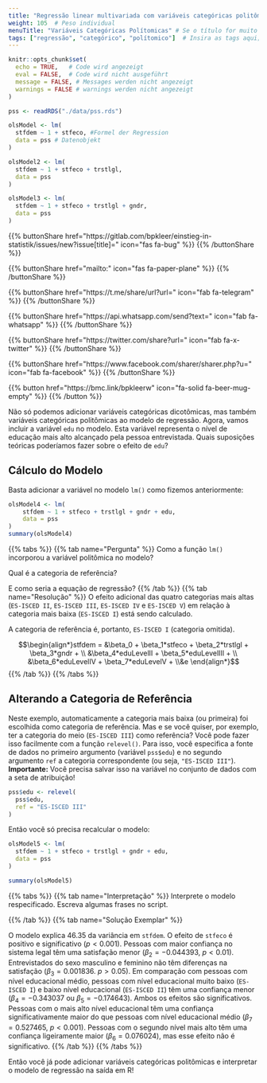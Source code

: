```yaml
---
title: "Regressão linear multivariada com variáveis categóricas politômicas"  # Título da página
weight: 105  # Peso individual
menuTitle: "Variáveis Categóricas Polítomicas" # Se o título for muito longo, use um título curto aqui
tags: ["regressão", "categórico", "polítomico"]  # Insira as tags aqui; Palavra-chave, o que acontece na página
---
```


```r
knitr::opts_chunk$set(
  echo = TRUE,   # Code wird angezeigt
  eval = FALSE,  # Code wird nicht ausgeführt
  message = FALSE, # Messages werden nicht angezeigt
  warnings = FALSE # warnings werden nicht angezeigt
)

pss <- readRDS("./data/pss.rds")

olsModel <- lm(
  stfdem ~ 1 + stfeco, #Formel der Regression
  data = pss # Datenobjekt
)  

olsModel2 <- lm(
  stfdem ~ 1 + stfeco + trstlgl,   
  data = pss
)      

olsModel3 <- lm(
  stfdem ~ 1 + stfeco + trstlgl + gndr,   
  data = pss
)           
```

{{% buttonShare href=\"https\:\/\/gitlab.com\/bpkleer\/einstieg-in-statistik\/issues\/new?issue[title]=\" icon=\"fas fa-bug\" %}} {{% /buttonShare %}} 

{{% buttonShare href=\"mailto\:\" icon=\"fas fa-paper-plane\" %}} {{% /buttonShare %}}

{{% buttonShare href=\"https\:\/\/t.me\/share\/url?url=\" icon=\"fab fa-telegram\" %}} {{% /buttonShare %}}

{{% buttonShare href=\"https\:\/\/api.whatsapp.com\/send?text=\" icon=\"fab fa-whatsapp\" %}} {{% /buttonShare %}}

{{% buttonShare href=\"https\:\/\/twitter.com\/share?url=\" icon=\"fab fa-x-twitter\" %}} {{% /buttonShare %}}

{{% buttonShare href=\"https\:\/\/www.facebook.com\/sharer\/sharer.php?u=\" icon=\"fab fa-facebook\" %}} {{% /buttonShare %}}

{{% button href=\"https\:\/\/bmc.link\/bpkleerw\" icon=\"fa-solid fa-beer-mug-empty\" %}} {{% /button %}}

Não só podemos adicionar variáveis categóricas dicotômicas, mas também variáveis categóricas politômicas ao modelo de regressão. Agora, vamos incluir a variável `edu` no modelo. Esta variável representa o nível de educação mais alto alcançado pela pessoa entrevistada. Quais suposições teóricas poderíamos fazer sobre o efeito de `edu`?

## Cálculo do Modelo
Basta adicionar a variável no modelo `lm()` como fizemos anteriormente:
```r
olsModel4 <- lm(
    stfdem ~ 1 + stfeco + trstlgl + gndr + edu,   
    data = pss
)
summary(olsModel4)
```

{{% tabs %}}
{{% tab name=\"Pergunta\" %}}
Como a função `lm()` incorporou a variável politômica no modelo?

Qual é a categoria de referência?

E como seria a equação de regressão?
{{% /tab %}}
{{% tab name=\"Resolução\" %}}
O efeito adicional das quatro categorias mais altas (`ES-ISCED II`, `ES-ISCED III`, `ES-ISCED IV` e `ES-ISCED V`) em relação à categoria mais baixa (`ES-ISCED I`) está sendo calculado. 

A categoria de referência é, portanto, `ES-ISCED I` (categoria omitida).

$$\begin{align*}stfdem = &\beta_0 + \beta_1*stfeco + \beta_2*trstlgl + \beta_3*gndr + \\ &\beta_4*eduLevelII + \beta_5*eduLevelIII + \\ &\beta_6*eduLevelIV + \beta_7*eduLevelV + \\&e \end{align*}$$
{{% /tab %}}
{{% /tabs %}}

## Alterando a Categoria de Referência
Neste exemplo, automaticamente a categoria mais baixa (ou primeira) foi escolhida como categoria de referência. Mas e se você quiser, por exemplo, ter a categoria do meio (`ES-ISCED III`) como referência? Você pode fazer isso facilmente com a função `relevel()`. Para isso, você especifica a fonte de dados no primeiro argumento (variável `pss$edu`) e no segundo argumento `ref` a categoria correspondente (ou seja, `"ES-ISCED III"`). **Importante:** Você precisa salvar isso na variável no conjunto de dados com a seta de atribuição!

```r
pss$edu <- relevel(
  pss$edu, 
  ref = "ES-ISCED III"
) 
```

Então você só precisa recalcular o modelo:
```r
olsModel5 <- lm(
  stfdem ~ 1 + stfeco + trstlgl + gndr + edu,
  data = pss
)

summary(olsModel5)
```

{{% tabs %}}
{{% tab name=\"Interpretação\" %}}
Interprete o modelo respecificado. Escreva algumas frases no script.

{{% /tab %}}
{{% tab name=\"Solução Exemplar\" %}}

O modelo explica $46.35 %$ da variância em `stfdem`. O efeito de `stfeco` é positivo e significativo ($p<0.001$). Pessoas com maior confiança no sistema legal têm uma satisfação menor ($\beta_2 = -0.044393$, $p<0.01$). Entrevistados do sexo masculino e feminino não têm diferenças na satisfação ($\beta_3 = 0.001836$. $p>0.05$). Em comparação com pessoas com nível educacional médio, pessoas com nível educacional muito baixo (`ES-ISCED I`) e baixo nível educacional (`ES-ISCED II`) têm uma confiança menor ($\beta_4 = -0.343037$ ou $\beta_5 = -0.174643$). Ambos os efeitos são significativos. Pessoas com o mais alto nível educacional têm uma confiança significativamente maior do que pessoas com nível educacional médio ($\beta_7 = 0.527465$, $p<0.001$). Pessoas com o segundo nível mais alto têm uma confiança ligeiramente maior ($\beta_6 = 0.076024$), mas esse efeito não é significativo.
{{% /tab %}}
{{% /tabs %}}

Então você já pode adicionar variáveis categóricas politômicas e interpretar o modelo de regressão na saída em R!
